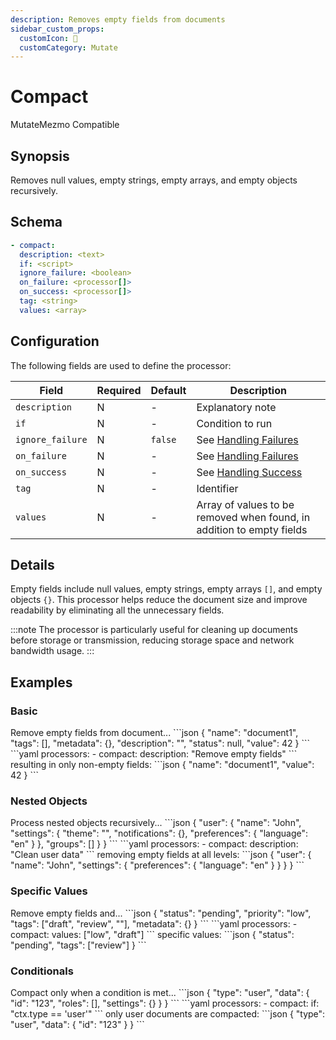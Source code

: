 ```yaml
---
description: Removes empty fields from documents
sidebar_custom_props: 
  customIcon: 🎯
  customCategory: Mutate
---
```


# Compact

<span className="theme-doc-version-badge badge badge--primary">Mutate</span><span className="theme-doc-version-badge badge badge--secondary">Mezmo Compatible</span>

## Synopsis

Removes null values, empty strings, empty arrays, and empty objects recursively.

## Schema

```yaml
- compact:
  description: <text>
  if: <script>
  ignore_failure: <boolean>
  on_failure: <processor[]>
  on_success: <processor[]>
  tag: <string>
  values: <array>
```

## Configuration

The following fields are used to define the processor:

|Field|Required|Default|Description|
|---|---|---|---|
|`description`|N|-|Explanatory note|
|`if`|N|-|Condition to run|
|`ignore_failure`|N|`false`|See [Handling Failures](../handling-failures.mdx)|
|`on_failure`|N|-|See [Handling Failures](../handling-failures.mdx)|
|`on_success`|N|-|See [Handling Success](../handling-success.mdx)|
|`tag`|N|-|Identifier|
|`values`|N|-|Array of values to be removed when found, in addition to empty fields|

## Details

Empty fields include null values, empty strings, empty arrays `[]`, and empty objects `{}`. This processor helps reduce the document size and improve readability by eliminating all the unnecessary fields.

:::note
The processor is particularly useful for cleaning up documents before storage or transmission, reducing storage space and network bandwidth usage.
:::

## Examples

### Basic

<ExampleGrid>
  <CommentCol>
    Remove empty fields from document...
  </CommentCol>
  <CodeCol>
    ```json
    {
      "name": "document1",
      "tags": [],
      "metadata": {},
      "description": "",
      "status": null,
      "value": 42
    }
    ```
    ```yaml
    processors:
      - compact:
        description: "Remove empty fields"
    ```
  </CodeCol>
  <CommentCol>
    resulting in only non-empty fields:
  </CommentCol>
  <CodeCol>
    ```json
    {
      "name": "document1",
      "value": 42
    }
    ```
  </CodeCol>
</ExampleGrid>

### Nested Objects

<ExampleGrid>
  <CommentCol>
    Process nested objects recursively...
  </CommentCol>
  <CodeCol>
    ```json
    {
      "user": {
        "name": "John",
        "settings": {
          "theme": "",
          "notifications": {},
          "preferences": {
            "language": "en"
          }
        },
        "groups": []
      }
    }
    ```
    ```yaml
    processors:
      - compact:
        description: "Clean user data"
    ```
  </CodeCol>
  <CommentCol>
    removing empty fields at all levels:
  </CommentCol>
  <CodeCol>
    ```json
    {
      "user": {
        "name": "John",
        "settings": {
          "preferences": {
            "language": "en"
          }
        }
      }
    }
    ```
  </CodeCol>
</ExampleGrid>

### Specific Values

<ExampleGrid>
  <CommentCol>
    Remove empty fields and...
  </CommentCol>
  <CodeCol>
    ```json
    {
      "status": "pending",
      "priority": "low",
      "tags": ["draft", "review", ""],
      "metadata": {}
    }
    ```
    ```yaml
    processors:
      - compact:
        values: ["low", "draft"]
    ```
  </CodeCol>
  <CommentCol>
     specific values:
  </CommentCol>
  <CodeCol>
    ```json
    {
      "status": "pending",
      "tags": ["review"]
    }
    ```
  </CodeCol>
</ExampleGrid>

### Conditionals

<ExampleGrid>
  <CommentCol>
    Compact only when a condition is met...
  </CommentCol>
  <CodeCol>
    ```json
    {
      "type": "user",
      "data": {
        "id": "123",
        "roles": [],
        "settings": {}
      }
    }
    ```
    ```yaml
    processors:
      - compact:
        if: "ctx.type == 'user'"
    ```
  </CodeCol>
  <CommentCol>
    only user documents are compacted:
  </CommentCol>
  <CodeCol>
    ```json
    {
      "type": "user",
      "data": {
        "id": "123"
      }
    }
    ```
  </CodeCol>
</ExampleGrid>
